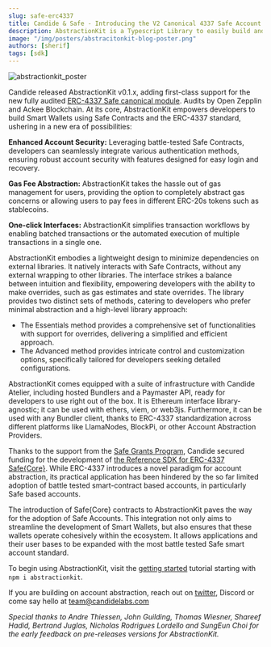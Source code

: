 ```yaml
---
slug: safe-erc4337
title: Candide & Safe - Introducing the V2 Canonical 4337 Safe Account to AbstractionKit
description: AbstractionKit is a Typescript Library to easily build and send ERC-4337 UserOperations, with first class support for Safe Accounts.
image: "/img/posters/abstracitonkit-blog-poster.png"
authors: [sherif]
tags: [sdk]
---
```


![abstractionkit_poster](/img/posters/abstracitonkit-blog-poster.png)

Candide released AbstractionKit v0.1.x, adding first-class support for the new fully audited [ERC-4337 Safe canonical module](https://github.com/safe-global/safe-modules/tree/main/modules/4337). Audits by Open Zepplin and Ackee Blockchain. At its core, AbstractionKit empowers developers to build Smart Wallets using Safe Contracts and the ERC-4337 standard, ushering in a new era of possibilities:

**Enhanced Account Security:** Leveraging battle-tested Safe Contracts, developers can seamlessly integrate various authentication methods, ensuring robust account security with features designed for easy login and recovery.

**Gas Fee Abstraction:** AbstractionKit takes the hassle out of gas management for users, providing the option to completely abstract gas concerns or allowing users to pay fees in different ERC-20s tokens such as stablecoins.

**One-click Interfaces:** AbstractionKit simplifies transaction workflows by enabling batched transactions or the automated execution of multiple transactions in a single one.

AbstractionKit embodies a lightweight design to minimize dependencies on external libraries. It natively interacts with Safe Contracts, without any external wrapping to other libraries. The interface strikes a balance between intuition and flexibility, empowering developers with the ability to make overrides, such as gas estimates and state overrides. The library provides two distinct sets of methods, catering to developers who prefer minimal abstraction and a high-level library approach:

- The Essentials method provides a comprehensive set of functionalities with support for overrides, delivering a simplified and efficient approach.
- The Advanced method provides intricate control and customization options, specifically tailored for developers seeking detailed configurations.

AbstractionKit comes equipped with a suite of infrastructure with Candide Atelier, including hosted Bundlers and a Paymaster API, ready for developers to use right out of the box. It is Ethereum interface library-agnostic; it can be used with ethers, viem, or web3js. Furthermore, it can be used with any Bundler client, thanks to ERC-4337 standardization across different platforms like LlamaNodes, BlockPi, or other Account Abstraction Providers.

Thanks to the support from the [Safe Grants Program](https://grants.safe.global), Candide secured funding for the development of [the Reference SDK for ERC-4337 Safe{Core}](https://twitter.com/candidelabs/status/1719039290842239225). While ERC-4337 introduces a novel paradigm for account abstraction, its practical application has been hindered by the so far limited adoption of battle tested smart-contract based accounts, in particularly Safe based accounts.

The introduction of Safe{Core} contracts to AbstractionKit paves the way for the adoption of Safe Accounts. This integration not only aims to streamline the development of Smart Wallets, but also ensures that these wallets operate cohesively within the ecosystem. It allows applications and their user bases to be expanded with the most battle tested Safe smart account standard.

To begin using AbstractionKit, visit the [getting started](https://docs.candide.dev/wallet/atelier-intro/) tutorial starting with `npm i abstractionkit`.

If you are building on account abstraction, reach out on [twitter](https://twitter.com/@candidelabs), Discord or come say hello at team@candidelabs.com

*Special thanks to Andre Thiessen, John Guilding, Thomas Wiesner, Shareef Hadid, Bertrand Juglas, Nicholas Rodrigues Lordello and SungEun Choi for the early feedback on pre-releases versions for AbstractionKit.*
